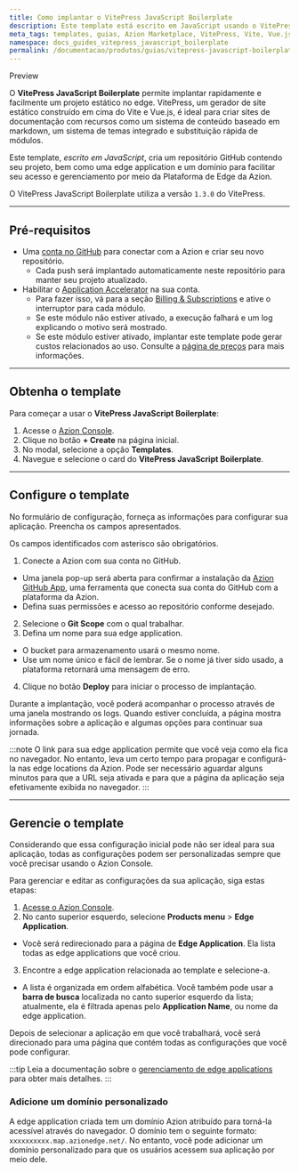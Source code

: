 ```yaml
---
title: Como implantar o VitePress JavaScript Boilerplate
description: Este template está escrito em JavaScript usando o VitePress, um gerador de site estático construído em cima do Vite e Vue.js, ideal para criar sites de documentação.
meta_tags: templates, guias, Azion Marketplace, VitePress, Vite, Vue.js, Jamstack, JavaScript
namespace: docs_guides_vitepress_javascript_boilerplate
permalink: /documentacao/produtos/guias/vitepress-javascript-boilerplate/
---
```



<Tag severity="info" client:only="vue">
Preview
</Tag>

O **VitePress JavaScript Boilerplate** permite implantar rapidamente e facilmente um projeto estático no edge. VitePress, um gerador de site estático construído em cima do Vite e Vue.js, é ideal para criar sites de documentação com recursos como um sistema de conteúdo baseado em markdown, um sistema de temas integrado e substituição rápida de módulos.

Este template, *escrito em JavaScript*, cria um repositório GitHub contendo seu projeto, bem como uma edge application e um domínio para facilitar seu acesso e gerenciamento por meio da Plataforma de Edge da Azion.

O VitePress JavaScript Boilerplate utiliza a versão `1.3.0` do VitePress.

---

## Pré-requisitos

- Uma [conta no GitHub](https://github.com/signup) para conectar com a Azion e criar seu novo repositório.
  - Cada push será implantado automaticamente neste repositório para manter seu projeto atualizado.
- Habilitar o [Application Accelerator](/pt-br/documentacao/produtos/build/edge-application/application-accelerator/) na sua conta.
    - Para fazer isso, vá para a seção [Billing & Subscriptions](/pt-br/documentacao/produtos/guias/billing-and-subscriptions/) e ative o interruptor para cada módulo.
    - Se este módulo não estiver ativado, a execução falhará e um log explicando o motivo será mostrado.
    - Se este módulo estiver ativado, implantar este template pode gerar custos relacionados ao uso. Consulte a [página de preços](/pt-br/documentacao/produtos/precos/) para mais informações.

---

## Obtenha o template

Para começar a usar o **VitePress JavaScript Boilerplate**:

1. Acesse o [Azion Console](/pt-br/documentacao/produtos/guias/como-acessar-o-rtm/).
2. Clique no botão **+ Create** na página inicial.
3. No modal, selecione a opção **Templates**.
4. Navegue e selecione o card do **VitePress JavaScript Boilerplate**.

---

## Configure o template

No formulário de configuração, forneça as informações para configurar sua aplicação. Preencha os campos apresentados.

Os campos identificados com asterisco são obrigatórios.

1. Conecte a Azion com sua conta no GitHub.
- Uma janela pop-up será aberta para confirmar a instalação da [Azion GitHub App](/pt-br/documentacao/produtos/guias/azion-github-app/), uma ferramenta que conecta sua conta do GitHub com a plataforma da Azion.
- Defina suas permissões e acesso ao repositório conforme desejado.
2. Selecione o **Git Scope** com o qual trabalhar.
3. Defina um nome para sua edge application.
- O bucket para armazenamento usará o mesmo nome.
- Use um nome único e fácil de lembrar. Se o nome já tiver sido usado, a plataforma retornará uma mensagem de erro.
4. Clique no botão **Deploy** para iniciar o processo de implantação.

Durante a implantação, você poderá acompanhar o processo através de uma janela mostrando os logs. Quando estiver concluída, a página mostra informações sobre a aplicação e algumas opções para continuar sua jornada.

:::note
O link para sua edge application permite que você veja como ela fica no navegador. No entanto, leva um certo tempo para propagar e configurá-la nas edge locations da Azion. Pode ser necessário aguardar alguns minutos para que a URL seja ativada e para que a página da aplicação seja efetivamente exibida no navegador.
:::

---

## Gerencie o template

Considerando que essa configuração inicial pode não ser ideal para sua aplicação, todas as configurações podem ser personalizadas sempre que você precisar usando o Azion Console.

Para gerenciar e editar as configurações da sua aplicação, siga estas etapas:

1. [Acesse o Azion Console](https://console.azion.com).
2. No canto superior esquerdo, selecione **Products menu** > **Edge Application**.
- Você será redirecionado para a página de **Edge Application**. Ela lista todas as edge applications que você criou.
3. Encontre a edge application relacionada ao template e selecione-a.
- A lista é organizada em ordem alfabética. Você também pode usar a **barra de busca** localizada no canto superior esquerdo da lista; atualmente, ela é filtrada apenas pelo **Application Name**, ou nome da edge application.

Depois de selecionar a aplicação em que você trabalhará, você será direcionado para uma página que contém todas as configurações que você pode configurar.

:::tip
Leia a documentação sobre o [gerenciamento de edge applications](/pt-br/documentacao/produtos/build/edge-application/primeiros-passos/) para obter mais detalhes.
:::

### Adicione um domínio personalizado

A edge application criada tem um domínio Azion atribuído para torná-la acessível através do navegador. O domínio tem o seguinte formato: `xxxxxxxxxx.map.azionedge.net/`. No entanto, você pode adicionar um domínio personalizado para que os usuários acessem sua aplicação por meio dele.


<LinkButton link="/pt-br/documentacao/produtos/guias/configurar-dominio/" label="Consulte o guia para configurar domínios" severity="secondary" /> 
